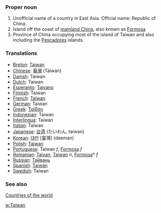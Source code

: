 ===Proper noun===
# Unofficial name of a country in East Asia. Official name: Republic of China.
# Island off the coast of [[mainland China]], also known as [[Formosa]]
# Province of China occupying most of the island of Taiwan and also including the [[Pescadores]] islands.
===Translations===
*[[Breton]]: [[Taiwan]]
*[[Chinese]]: [[臺灣]] (Táiwán)
*[[Danish]]: Taiwan
*[[Dutch]]: Taiwan
*[[Esperanto]]: [[Tajvano]]
*[[Finnish]]: Taiwan
*[[French]]: [[Taïwan]]
*[[German]]: Taiwan
*[[Greek]]: [[Ταϊβάν]]
*[[Indonesian]]: Taiwan
*[[Interlingua]]: Taiwan
*[[Italian]]: Taiwan
*[[Japanese]]: [[台湾]] (たいわん, taiwan) 
*[[Korean]]: [[대만]] [臺灣] (daeman)
*[[Polish]]: [[Tajwan]]
*[[Portuguese]]: Taiwan ''f'', [[Formosa]] ''f''
*[[Romanian]]: [[Taivan]], [[Taiwan]] ''n'', [[Formosa]]† ''f''
*[[Russian]]: [[Тайвань]]
*[[Spanish]]: [[Taiwán]]
*[[Swedish]]: Taiwan

===See also===
[[Countries of the world]]

[[w:Taiwan]]